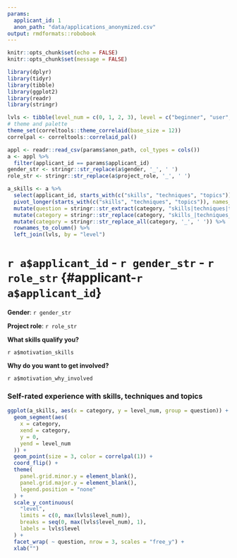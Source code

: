 ```yaml
---
params:
  applicant_id: 1
  anon_path: "data/applications_anonymized.csv"
output: rmdformats::robobook
---
```

<!-- THIS FILE IS NOT SUPPOSED TO BE KNITTED BY HAND
    INSTEAD IT IS KNIT AUTOMATICALLY 
    BY THE APPLICATIONS_REPORT.RMD FILE FOR EACH APPLICANT.
    YOU CAN EDIT THIS FILE IF YOU WANT TO CHANGE THE INFORMATION DISPLAYED FOR EACH APPLICANT
-->
```r
knitr::opts_chunk$set(echo = FALSE)
knitr::opts_chunk$set(message = FALSE)

library(dplyr)
library(tidyr)
library(tibble)
library(ggplot2)
library(readr)
library(stringr)

lvls <- tibble(level_num = c(0, 1, 2, 3), level = c("beginner", "user", "advanced", "expert"))
# theme and palette
theme_set(correltools::theme_correlaid(base_size = 12))
correlpal <- correltools::correlaid_pal()
```

```r
appl <- readr::read_csv(params$anon_path, col_types = cols())
a <- appl %>% 
  filter(applicant_id == params$applicant_id) 
gender_str <- stringr::str_replace(a$gender, '_', ' ')
role_str <- stringr::str_replace(a$project_role, '_', ' ')

a_skills <- a %>% 
  select(applicant_id, starts_with(c("skills", "techniques", "topics"))) %>% 
  pivot_longer(starts_with(c("skills", "techniques", "topics")), names_to = "category", values_to = "level") %>% 
  mutate(question = stringr::str_extract(category, "skills|techniques|topics")) %>% 
  mutate(category = stringr::str_replace(category, "skills_|techniques_|topics_", "")) %>% 
  mutate(category = stringr::str_replace_all(category, '_', ' ')) %>% 
  rownames_to_column() %>% 
  left_join(lvls, by = "level")
```

# `r a$applicant_id` - `r gender_str` - `r role_str` {#applicant-`r a$applicant_id`}
**Gender**: `r gender_str`

**Project role**: `r role_str`

**What skills qualify you?**

`r a$motivation_skills`

**Why do you want to get involved?**

`r a$motivation_why_involved`

### Self-rated experience with skills, techniques and topics 

```r
ggplot(a_skills, aes(x = category, y = level_num, group = question)) +
  geom_segment(aes(
    x = category,
    xend = category,
    y = 0,
    yend = level_num
  )) +
  geom_point(size = 3, color = correlpal(1)) +
  coord_flip() +
  theme(
    panel.grid.minor.y = element_blank(),
    panel.grid.major.y = element_blank(),
    legend.position = "none"
  ) +
  scale_y_continuous(
    "level",
    limits = c(0, max(lvls$level_num)),
    breaks = seq(0, max(lvls$level_num), 1),
    labels = lvls$level
  ) +
  facet_wrap( ~ question, nrow = 3, scales = "free_y") +
  xlab("")
```

